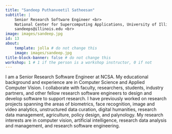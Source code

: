 ```yaml
---
title: "Sandeep Puthanveetil Satheesan"
subtitle: | 
    Senior Research Software Engineer <br> 
    National Center for Supercomputing Applications, University of Illinois Urbana-Champaign <br>
    sandeeps@illinois.edu <br>
image: images/sandeep.jpg
id: 13 
about:
    template: jolla # do not change this
    image: images/sandeep.jpg
title-block-banner: false # do not change this
workshop: 1 # 1 if the person is a workshop instructor, 0 if not
---
```


I am a Senior Research Software Engineer at NCSA. My educational background and experience are in Computer Science and Applied Computer Vision. I collaborate with faculty, researchers, students, industry partners, and other fellow research software engineers to design and develop software to support research. I have previously worked on research projects spanning the areas of biometrics, face recognition, image and video analytics, unstructured data curation, digital humanities, research data management, agriculture, policy design, and palynology. My research interests are in computer vision, artificial intelligence, research data analysis and management, and research software engineering.